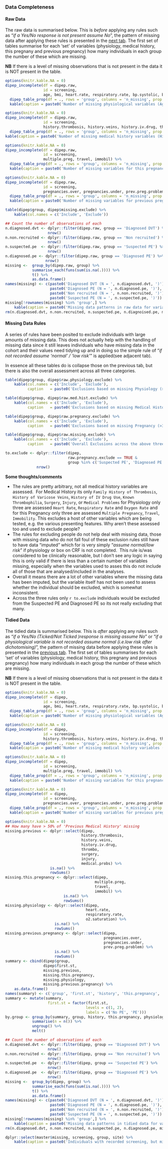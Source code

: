 ### Data Completeness {.tabset .tabset-fade .tabset-pills}

#### Raw Data

The raw data is summarised below.  This is *before* applying any rules such as "*if a Yes/No response is not present assume No*", the pattern of missing data after applying these rules is presented in the [next tab](#section-tidied-data).  The first set of tables summarise for each 'set' of variables (physiology, medical history, this pregnany and previous pregnancy) how many individuals in each group the number of these which are missing.

**NB** If there is a level of missing observations that is not present in the data it is NOT present in the table.

```r
options(knitr.kable.NA = 0)
dipep_incomplete(df = dipep.raw,
                 id = screening,
                 age, bmi, heart.rate, respiratory.rate, bp.systolic, bp.diastolic, temperature, o2.saturation) %>%
  dipep_table_prop(df = ., rows = 'group', columns = 'n_missing', prop.by = 'rows', percent = TRUE) %>%
  kable(caption = paste0('Number of missing physiological variables (Age, BMI, Heart Rate, Respiratory Rate, Systolic Blood Pressure, Diastolic Blood Pressure, Temperature and O2 Saturation) by group. ', 'Table Generated : ', Sys.time()))

```

```r
options(knitr.kable.NA = 0)
dipep_incomplete(df = dipep.raw,
                 id = screening,
                 history.thrombosis, history.veins, history.iv.drug, thrombo, surgery, injury, thrombosis) %>%
  dipep_table_prop(df = ., rows = 'group', columns = 'n_missing', prop.by = 'rows', percent = TRUE) %>%
kable(caption = paste0('Number of missing medical history variables (History of Thrombosis in Relatives, History of Varicose Veins, History of IV Drug use, Known Thrombophilia, Surgery <= 4 weeks, Injury <= 4 weeks, History of Thrombosis) by group. ', 'Table Generated : ', Sys.time()))

```

```r
options(knitr.kable.NA = 0)
dipep_incomplete(df = dipep.raw,
                 id = screening,
                 multiple.preg, travel, immobil) %>%
  dipep_table_prop(df = ., rows = 'group', columns = 'n_missing', prop.by = 'rows', percent = TRUE) %>%
  kable(caption = paste0('Number of missing variables for this pregnancy (Multiple Pregnancy, >= 4hrs travel during pregnancy, >= 3 days immobility) by group. ', 'Table Generated : ', Sys.time()))

```

```r
options(knitr.kable.NA = 0)
dipep_incomplete(df = dipep.raw,
                 id = screening,
                 pregnancies.over, pregnancies.under, prev.preg.problem) %>%
  dipep_table_prop(df = ., rows = 'group', columns = 'n_missing', prop.by = 'rows', percent = TRUE) %>%
  kable(caption = paste0('Number of missing variables for previous pregnancies (if any) (Previous Pregnancies >= 24 weeks, Previous Pregnancies <= 24 weeks, Previous Pregnancy Problems) by group. ', 'Table Generated : ', Sys.time()))

```

```r
table(dipep$group, dipep$missing.exclude) %>%
    kable(col.names = c('Include', 'Exclude'))

```

```r
## Count the number of observations of each
n.diagnosed.dvt <- dplyr::filter(dipep.raw, group == 'Diagnosed DVT') %>%
                   nrow()
n.non.recruited <- dplyr::filter(dipep.raw, group == 'Non recruited') %>%
                   nrow()
n.suspected.pe  <- dplyr::filter(dipep.raw, group == 'Suspected PE') %>%
                   nrow()
n.diagnosed.pe <- dplyr::filter(dipep.raw, group == 'Diagnosed PE') %>%
                  nrow()
missing <-  group_by(dipep.raw, group) %>%
            summarise_each(funs(sum(is.na(.)))) %>%
            t() %>%
            as.data.frame()
names(missing) <- c(paste0('Diagnosed DVT (N = ', n.diagnosed.dvt, ')'),
                    paste0('Diagnosed PE (N = ', n.diagnosed.pe, ')'),
                    paste0('Non recruited (N = ', n.non.recruited, ')'),
                    paste0('Suspected PE (N = ', n.suspected.pe, ')'))
missing[!rownames(missing) %in% 'group',] %>%
    kable(caption = paste0('Missing data patterns in raw data for variables used in statistical modelling.\n', 'Generated : ', Sys.time()))
rm(n.diagnosed.dvt, n.non.recruited, n.suspected.pe, n.diagnoised.pe, missing)

```
#### Missing Data Rules

A series of rules have been posited to exclude individuals with large amounts of missing data.  This does not actually help with the handling of missing data since it still leaves individuals who have missing data in the cohort and their values need tidying up and in doing so the simple rule of "*if not recorded assume 'normal' / 'low risk'*" is applied(see adjacent tab).

In essence all these tables do is collapse those on the previous tab, but there is also the overall assessment across all three categories.

```r
table(dipep$group, dipep$raw.physiology.exclude) %>%
    kable(col.names = c('Include', 'Exclude'),
          caption   = paste0('Exclusions based on missing Physiology (>1 of Heart Rate, Respiratory Rate or Oxygen Saturation). Table Generated : ', Sys.time()))

table(dipep$group, dipep$raw.med.hist.exclude) %>%
    kable(col.names = c('Include', 'Exclude'),
          caption   = paste0('Exclusions based on missing Medical History (>3 of Family History of Thrombosis, History of Varicose Veins, History of IV Drug Use, Known Thrombophilia, Surgery, Injury, or Medical Problems). Table Generated : ', Sys.time()))

table(dipep$group, dipep$raw.pregnancy.exclude) %>%
    kable(col.names = c('Include', 'Exclude'),
          caption   = paste0('Exclusions based on missing Pregnancy (>3 of Family History of Thrombosis, History of Varicose Veins, History of IV Drug Use, Known Thrombophilia, Surgery, Immobility, or Medical Problems). Table Generated : ', Sys.time()))

table(dipep$group, dipep$raw.missing.exclude) %>%
    kable(col.names = c('Include', 'Exclude'),
          caption   = paste0('Overall Exclusions across the above three components. Table Generated : ', Sys.time()))

to.exclude <- dplyr::filter(dipep, 
                            raw.pregnancy.exclude == TRUE & 
                            group %in% c('Suspected PE', 'Diagnosed PE')) %>%
              nrow()

```

**Some thoughts/comments**

* The rules are pretty arbitrary, not all medical history variables are assessed.  For Medical History its only `Family History of Thrombosis`, `History of Varicose Veins`, `History of IV Drug Use`, `Known Thrombophilia`, `Surgery`, `Injury`, or `Medical Problems` for Physiology only three are assessed `Heart Rate`, `Respiratory Rate` and `Oxygen Rate` and for this Pregnancy only three are assessed `Multiple Pregnancy`, `Travel`, `Immobility`.  This excludes a host of other variables which are being tested, e.g. the various presenting features.  Why aren't these assessed too and used to exclude people?
* The rules for excluding people do not help deal with missing data, those with missing data who do not fall foul of these exclusion rules still have to have data "imputed" which for is very simply "*assume normal/low risk*" if physiology or box on CRF is not completed.  This rule is/was considered to be clinically reasonable, but I don't see any logic in saying this is only valid if there is less than a certain number of variables missing, especially when the variables used to asses this do not include all of those that are analysed/included in the analyses.
* Overall  it means there are a lot of other variables where the missing data has been imputed, but the variable itself has not been used to assess whether the individual should be excluded, which is somewhat inconsistent.
* Across the three rules only `r to.exclude` individuals would be excluded from the Suspected PE and Diagnosed PE so its not really excluding that many.

#### Tidied Data

The tidied data is summarised below.  This is *after* applying any rules such as "*if a Yes/No (Ticked/Not Ticked )response is missing assume No*" or "*if a physiological variable is not recorded assume normal (i.e.low risk after dichotomising)*", the pattern of missing data before applying these rules is presented in the [previous tab](#section-raw-data).  The first set of tables summarises for each 'set' of variables (physiology, medical history, this pregnany and previous pregnancy) how many individuals in each group the number of these which are missing.

**NB** If there is a level of missing observations that is not present in the data it is NOT present in the table.

```r
options(knitr.kable.NA = 0)
dipep_incomplete(df = dipep,
                 id = screening,
                 age, bmi, heart.rate, respiratory.rate, bp.systolic, bp.diastolic, temperature, o2.saturation) %>%
  dipep_table_prop(df = ., rows = 'group', columns = 'n_missing', prop.by = 'rows', percent = TRUE) %>%
  kable(caption = paste0('Number of missing physiological variables (Age, BMI, Heart Rate, Respiratory Rate, Systolic Blood Pressure, Diastolic Blood Pressure, Temperature and O2 Saturation) by group. ', 'Table Generated : ', Sys.time()))

```

```r
options(knitr.kable.NA = 0)
dipep_incomplete(df = dipep,
                 id = screening,
                 history.thrombosis, history.veins, history.iv.drug, thrombo, surgery, injury, thrombosis) %>%
  dipep_table_prop(df = ., rows = 'group', columns = 'n_missing', prop.by = 'rows', percent = TRUE) %>%
  kable(caption = paste0('Number of missing medical history variables (History of Thrombosis in Relatives, History of Varicose Veins, History of IV Drug use, Known Thrombophilia, Surgery <= 4 weeks, Injury <= 4 weeks, History of Thrombosis) by group. ', 'Table Generated : ', Sys.time()))

```

```r
options(knitr.kable.NA = 0)
dipep_incomplete(df = dipep,
                 id = screening,
                 multiple.preg, travel, immobil) %>%
  dipep_table_prop(df = ., rows = 'group', columns = 'n_missing', prop.by = 'rows', percent = TRUE) %>%
  kable(caption = paste0('Number of missing variables for this pregnancy (Multiple Pregnancy, >= 4hrs travel during pregnancy, >= 3 days immobility) by group. ', 'Table Generated : ', Sys.time()))

```

```r
options(knitr.kable.NA = 0)
dipep_incomplete(df = dipep,
                 id = screening,
                 pregnancies.over, pregnancies.under, prev.preg.problem) %>%
  dipep_table_prop(df = ., rows = 'group', columns = 'n_missing', prop.by = 'rows', percent = TRUE) %>%
  kable(caption = paste0('Number of missing variables for previous pregnancies (if any) (Previous Pregnancies >= 24 weeks, Previous Pregnancies <= 24 weeks, Previous Pregnancy Problems) by group. ', 'Table Generated : ', Sys.time()))

```


```r
options(knitr.kable.NA = 0)
## How many have > 50% of 'Previous Medical History' missing
missing.previous <- dplyr::select(dipep,
                                  history.thrombosis,
                                  history.veins,
                                  history.iv.drug,
                                  thrombo,
                                  surgery,
                                  injury,
                                  medical.probs) %>%
                    is.na() %>%
                    rowSums()
missing.this.pregnancy <- dplyr::select(dipep,
                                        multiple.preg,
                                        travel,
                                        immobil) %>%
                          is.na() %>%
                          rowSums()
missing.physiology <- dplyr::select(dipep,
                                    heart.rate,
                                    respiratory.rate,
                                    o2.saturation) %>%
                      is.na() %>%
                      rowSums()
missing.previous.pregnancy <- dplyr::select(dipep,
                                            pregnancies.over,
                                            pregnancies.under,
                                            prev.preg.problem) %>%
                      is.na() %>%
                      rowSums()
summary <- cbind(dipep$group,
                 dipep$first.st,
                 missing.previous,
                 missing.this.pregnancy,
                 missing.physiology,
                 missing.previous.pregnancy) %>%
    as.data.frame()
names(summary) <- c('group', 'first.st', 'history', 'this.pregnancy', 'physiology', 'previous.pregnancy')
summary <- mutate(summary,
                   first.st = factor(first.st,
                                    levels = c(1, 2),
                                    labels = c('No PE', 'PE')))
by.group <- group_by(summary, group, history, this.pregnancy, physiology, previous.pregnancy) %>%
            summarise(n = n()) %>%
            ungroup() %>%
            melt()

```

```r
## Count the number of observations of each
n.diagnosed.dvt <- dplyr::filter(dipep, group == 'Diagnosed DVT') %>%
                   nrow()
n.non.recruited <- dplyr::filter(dipep, group == 'Non recruited') %>%
                   nrow()
n.suspected.pe  <- dplyr::filter(dipep, group == 'Suspected PE') %>%
                   nrow()
n.diagnosed.pe  <- dplyr::filter(dipep, group == 'Diagnosed PE') %>%
                   nrow()
missing <-  group_by(dipep, group) %>%
            summarise_each(funs(sum(is.na(.)))) %>%
            t() %>%
            as.data.frame()
names(missing) <- c(paste0('Diagnosed DVT (N = ', n.diagnosed.dvt, ')'),
                    paste0('Diagnosed PE (N = ', n.diagnosed.pe, ')'),
                    paste0('Non recruited (N = ', n.non.recruited, ')'),
                    paste0('Suspected PE (N = ', n.suspected.pe, ')'))
missing[!rownames(missing) %in% 'group',] %>%
    kable(caption = paste0('Missing data patterns in tidied data for variables used in statistical modelling.\n', 'Generated : ', Sys.time()))
rm(n.diagnosed.dvt, n.non.recruited, n.suspected.pe, n.diagnosed.pe, missing)

```

```r
dplyr::select(master$missing, screening, group, site) %>%
    kable(caption = paste0('Individuals with recorded screening, but missing data for womans details and other forms.', 'Generated : ', Sys.time()))

```
